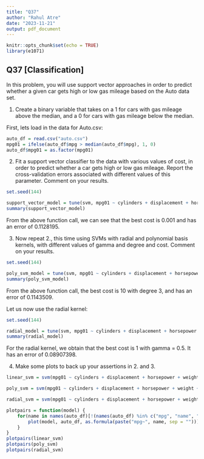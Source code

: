 ```yaml
---
title: "Q37"
author: "Rahul Atre"
date: "2023-11-21"
output: pdf_document
---
```


```r
knitr::opts_chunk$set(echo = TRUE)
library(e1071)
```

## Q37 [Classification]

In this problem, you will use support vector approaches in order to predict whether a given car gets high or low gas mileage based on the Auto data set.

1. Create a binary variable that takes on a 1 for cars with gas mileage above the median, and a 0 for cars with gas mileage below the median.

First, lets load in the data for Auto.csv:

```R
auto_df = read.csv("auto.csv")
mpg01 = ifelse(auto_df$mpg > median(auto_df$mpg), 1, 0)
auto_df$mpg01 = as.factor(mpg01)
```

2. Fit a support vector classifier to the data with various values of cost, in order to predict whether a car gets high or low gas mileage. Report the cross-validation errors associated with different values of this parameter. Comment on your results. 

```R
set.seed(144)

support_vector_model = tune(svm, mpg01 ~ cylinders + displacement + horsepower + weight + acceleration + year + origin, kernel = "linear", data = auto_df, ranges = list(cost = c(0.001, 0.05, 1, 5, 10, 50, 100)))
summary(support_vector_model)
```

From the above function call, we can see that the best cost is 0.001 and has an error of 0.1128195.

3. Now repeat 2., this time using SVMs with radial and polynomial basis kernels, with different values of gamma and degree and cost. Comment on your results.

```R
set.seed(144)

poly_svm_model = tune(svm, mpg01 ~ cylinders + displacement + horsepower + weight + acceleration + year + origin, kernel = "polynomial", data = auto_df, ranges = list(cost = c(0.001, 0.05, 5, 10, 100), degree = c(2, 3, 4)))
summary(poly_svm_model)
```

From the above function call, the best cost is 10 with degree 3, and has an error of 0.1143509.

Let us now use the radial kernel:

```R
set.seed(144)

radial_model = tune(svm, mpg01 ~ cylinders + displacement + horsepower + weight + acceleration + year + origin, kernel = "radial", data = auto_df, ranges = list(cost = c(0.01, 0.5, 1, 4, 5, 20, 50), gamma = c(0.01, 0.5, 1)))
summary(radial_model)
```
For the radial kernel, we obtain that the best cost is 1 with gamma = 0.5. It has an error of 0.08907398.


4. Make some plots to back up your assertions in 2. and 3.


```R
linear_svm = svm(mpg01 ~ cylinders + displacement + horsepower + weight + acceleration + year + origin, data = auto_df, kernel = "linear", cost = 0.001)

poly_svm = svm(mpg01 ~ cylinders + displacement + horsepower + weight + acceleration + year + origin, data = auto_df, kernel = "polynomial", cost = 10, degree = 3)

radial_svm = svm(mpg01 ~ cylinders + displacement + horsepower + weight + acceleration + year + origin, data = auto_df, kernel = "radial", cost = 1, gamma = 0.05)

plotpairs = function(model) {
    for(name in names(auto_df)[!(names(auto_df) %in% c("mpg", "name", "mpg01"))]) {
        plot(model, auto_df, as.formula(paste("mpg~", name, sep = "")))
    }
}
plotpairs(linear_svm)
plotpairs(poly_svm)
plotpairs(radial_svm)
```



